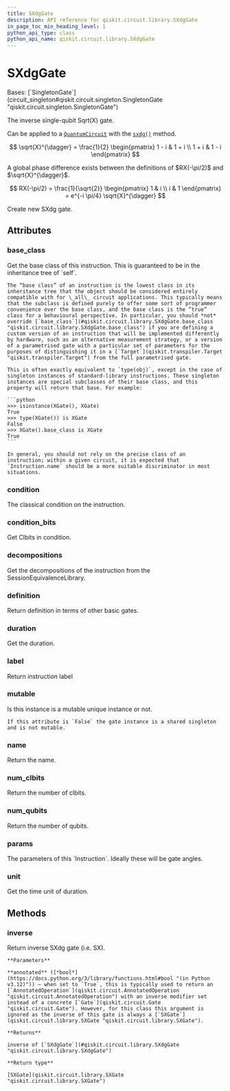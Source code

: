 ```yaml
---
title: SXdgGate
description: API reference for qiskit.circuit.library.SXdgGate
in_page_toc_min_heading_level: 1
python_api_type: class
python_api_name: qiskit.circuit.library.SXdgGate
---
```


# SXdgGate

<Class id="qiskit.circuit.library.SXdgGate" github="https://github.com/Qiskit/qiskit/tree/main/qiskit/circuit/library/standard_gates/sx.py#L138-L204" signature="qiskit.circuit.library.SXdgGate(*args, _force_mutable=False, **kwargs)">
  Bases: [`SingletonGate`](circuit_singleton#qiskit.circuit.singleton.SingletonGate "qiskit.circuit.singleton.SingletonGate")

  The inverse single-qubit Sqrt(X) gate.

  Can be applied to a [`QuantumCircuit`](qiskit.circuit.QuantumCircuit "qiskit.circuit.QuantumCircuit") with the [`sxdg()`](qiskit.circuit.QuantumCircuit#sxdg "qiskit.circuit.QuantumCircuit.sxdg") method.

$$
\sqrt{X}^{\dagger} = \frac{1}{2} \begin{pmatrix}
1 - i & 1 + i \\
1 + i & 1 - i
\end{pmatrix}
$$

  <Admonition title="Note" type="note">
    A global phase difference exists between the definitions of $RX(-\pi/2)$ and $\sqrt{X}^{\dagger}$.

$$
RX(-\pi/2) = \frac{1}{\sqrt{2}} \begin{pmatrix}
1 & i \\
i & 1
\end{pmatrix}
= e^{-i \pi/4} \sqrt{X}^{\dagger}
$$
  </Admonition>

  Create new SXdg gate.

  ## Attributes

  ### base\_class

  <Attribute id="qiskit.circuit.library.SXdgGate.base_class" name="base_class">
    Get the base class of this instruction. This is guaranteed to be in the inheritance tree of `self`.

    The “base class” of an instruction is the lowest class in its inheritance tree that the object should be considered entirely compatible with for \_all\_ circuit applications. This typically means that the subclass is defined purely to offer some sort of programmer convenience over the base class, and the base class is the “true” class for a behavioural perspective. In particular, you should *not* override [`base_class`](#qiskit.circuit.library.SXdgGate.base_class "qiskit.circuit.library.SXdgGate.base_class") if you are defining a custom version of an instruction that will be implemented differently by hardware, such as an alternative measurement strategy, or a version of a parametrised gate with a particular set of parameters for the purposes of distinguishing it in a [`Target`](qiskit.transpiler.Target "qiskit.transpiler.Target") from the full parametrised gate.

    This is often exactly equivalent to `type(obj)`, except in the case of singleton instances of standard-library instructions. These singleton instances are special subclasses of their base class, and this property will return that base. For example:

    ```python
    >>> isinstance(XGate(), XGate)
    True
    >>> type(XGate()) is XGate
    False
    >>> XGate().base_class is XGate
    True
    ```

    In general, you should not rely on the precise class of an instruction; within a given circuit, it is expected that `Instruction.name` should be a more suitable discriminator in most situations.
  </Attribute>

  ### condition

  <Attribute id="qiskit.circuit.library.SXdgGate.condition" name="condition">
    The classical condition on the instruction.
  </Attribute>

  ### condition\_bits

  <Attribute id="qiskit.circuit.library.SXdgGate.condition_bits" name="condition_bits">
    Get Clbits in condition.
  </Attribute>

  ### decompositions

  <Attribute id="qiskit.circuit.library.SXdgGate.decompositions" name="decompositions">
    Get the decompositions of the instruction from the SessionEquivalenceLibrary.
  </Attribute>

  ### definition

  <Attribute id="qiskit.circuit.library.SXdgGate.definition" name="definition">
    Return definition in terms of other basic gates.
  </Attribute>

  ### duration

  <Attribute id="qiskit.circuit.library.SXdgGate.duration" name="duration">
    Get the duration.
  </Attribute>

  ### label

  <Attribute id="qiskit.circuit.library.SXdgGate.label" name="label">
    Return instruction label
  </Attribute>

  ### mutable

  <Attribute id="qiskit.circuit.library.SXdgGate.mutable" name="mutable">
    Is this instance is a mutable unique instance or not.

    If this attribute is `False` the gate instance is a shared singleton and is not mutable.
  </Attribute>

  ### name

  <Attribute id="qiskit.circuit.library.SXdgGate.name" name="name">
    Return the name.
  </Attribute>

  ### num\_clbits

  <Attribute id="qiskit.circuit.library.SXdgGate.num_clbits" name="num_clbits">
    Return the number of clbits.
  </Attribute>

  ### num\_qubits

  <Attribute id="qiskit.circuit.library.SXdgGate.num_qubits" name="num_qubits">
    Return the number of qubits.
  </Attribute>

  ### params

  <Attribute id="qiskit.circuit.library.SXdgGate.params" name="params">
    The parameters of this `Instruction`. Ideally these will be gate angles.
  </Attribute>

  ### unit

  <Attribute id="qiskit.circuit.library.SXdgGate.unit" name="unit">
    Get the time unit of duration.
  </Attribute>

  ## Methods

  ### inverse

  <Function id="qiskit.circuit.library.SXdgGate.inverse" name="inverse" github="https://github.com/Qiskit/qiskit/tree/main/qiskit/circuit/library/standard_gates/sx.py#L189-L201" signature="inverse(annotated=False)">
    Return inverse SXdg gate (i.e. SX).

    **Parameters**

    **annotated** ([*bool*](https://docs.python.org/3/library/functions.html#bool "(in Python v3.12)")) – when set to `True`, this is typically used to return an [`AnnotatedOperation`](qiskit.circuit.AnnotatedOperation "qiskit.circuit.AnnotatedOperation") with an inverse modifier set instead of a concrete [`Gate`](qiskit.circuit.Gate "qiskit.circuit.Gate"). However, for this class this argument is ignored as the inverse of this gate is always a [`SXGate`](qiskit.circuit.library.SXGate "qiskit.circuit.library.SXGate").

    **Returns**

    inverse of [`SXdgGate`](#qiskit.circuit.library.SXdgGate "qiskit.circuit.library.SXdgGate")

    **Return type**

    [SXGate](qiskit.circuit.library.SXGate "qiskit.circuit.library.SXGate")
  </Function>
</Class>

